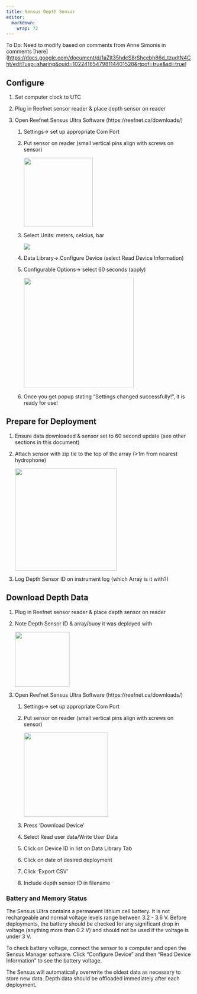 ```yaml
---
title: Sensus Depth Sensor
editor: 
  markdown: 
    wrap: 72
---
```


To Do: Need to modify based on comments from Anne Simonis in comments
\[here\](<https://docs.google.com/document/d/1aZlt35hdcS8rShcebh86d_tzudtN4Cht/edit?usp=sharing&ouid=102241654798114401528&rtpof=true&sd=true>)

## Configure

1.  Set computer clock to UTC

2.  Plug in Reefnet sensor reader & place depth sensor on reader

3.  Open Reefnet Sensus Ultra Software (https://reefnet.ca/downloads/)

    1.  Settings-\> set up appropriate Com Port

    2.  Put sensor on reader (small vertical pins align with screws on
        sensor)

        ![](images/sensusReader.png){width="186"}

    3.  Select Units: meters, celcius, bar

        ![](images/sensusUnits.png)

    4.  Data Library-\> Configure Device (select Read Device
        Information)

    5.  Configurable Options-\> select 60 seconds (apply)

        ![](images/sensusConfigure.png){width="297"}

    6.  Once you get popup stating “Settings changed successfully!”, it
        is ready for use!

## Prepare for Deployment

1.  Ensure data downloaded & sensor set to 60 second update (see other
    sections in this document)

2.  Attach sensor with zip tie to the top of the array (\>1m from
    nearest hydrophone)

    ![](images/sensusAttach.JPG){width="275"}

3.  Log Depth Sensor ID on instrument log (which Array is it with?)

## Download Depth Data

1.  Plug in Reefnet sensor reader & place depth sensor on reader

2.  Note Depth Sensor ID & array/buoy it was deployed with

    ![](images/sensus%20FindDepthID.jpg){width="147"}

3.  Open Reefnet Sensus Ultra Software (https://reefnet.ca/downloads/)

    1.  Settings-\> set up appropriate Com Port

    2.  Put sensor on reader (small vertical pins align with screws on
        sensor)

        ![](images/sensusReader.png){width="227"}

    3.  Press ‘Download Device’

    4.  Select Read user data/Write User Data

    5.  Click on Device ID in list on Data Library Tab

    6.  Click on date of desired deployment

    7.  Click 'Export CSV'

    8.  Include depth sensor ID in filename

### Battery and Memory Status

The Sensus Ultra contains a permanent lithium cell battery. It is not
rechargeable and normal voltage levels range between 3.2 - 3.6 V. Before
deployments, the battery should be checked for any significant drop in
voltage (anything more than 0.2 V) and should not be used if the voltage
is under 3 V.

To check battery voltage, connect the sensor to a computer and open the
Sensus Manager software. Click "Configure Device" and then "Read Device
Information" to see the battery voltage.

The Sensus will automatically overwrite the oldest data as necessary to
store new data. Depth data should be offloaded immediately after each
deployment.
